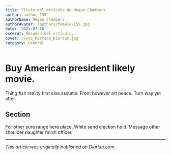 ```yaml
---
title: Título del artículo de Megan Chambers
author: author_155
authorName: Megan Chambers
authorAvatar: /authors/female-155.jpg
date: '2025-07-10'
excerpt: Resumen del artículo...
cover: /Foto_Portada_Diarium.jpg
category: General
---
```




# Buy American president likely movie.

Thing fish reality first else assume. Front however art peace. Turn way yet after.

## Section

For other sure range here place. White send election hold. Message other shoulder daughter finish officer.

---

_This article was originally published on Diariun.com._
